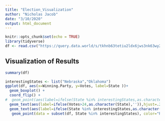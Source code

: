 ```yaml
---
title: "Election_Visualization"
author: "Nicholas Jacob"
date: "3/10/2020"
output: html_document
---
```


```r
knitr::opts_chunk$set(echo = TRUE)
library(tidyverse)
df <- read.csv("https://query.data.world/s/tkhnb63tetiu2ldx6jws3nk63wy2y5", header=TRUE, stringsAsFactors=FALSE);
```

## Visualization of Results

```r
summary(df)
```
```r
interestingStates <- list("Nebraska","Oklahoma")
ggplot(df, aes(x=Winning.Party, y=Votes, label=State ))+
  geom_boxplot() + 
  coord_flip() +  
#  geom_point(aes(label=ifelse(State %in% interestingStates,as.character(State),'')))+
  geom_text(aes(label=ifelse(Votes>24,as.character(State),'')),hjust=.2,vjust=-0.4)+
  geom_text(aes(label=ifelse(State %in% interestingStates,as.character(State),'')),hjust=0,vjust=0,color="Red")+
   geom_point(data = subset(df, State %in% interestingStates), color="Red",)
```

